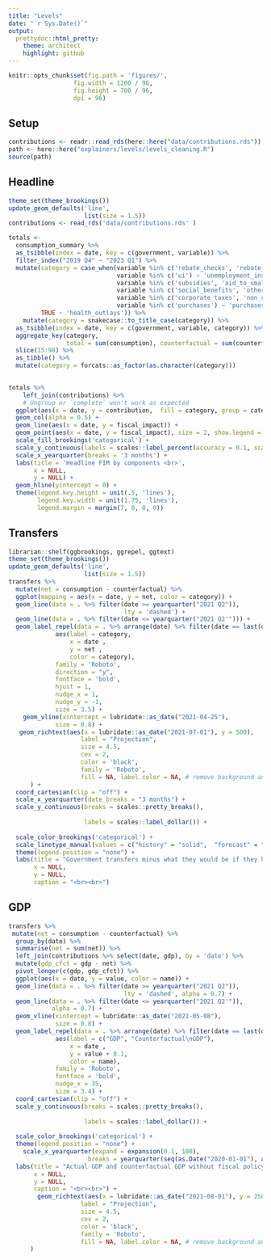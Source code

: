 ```yaml
---
title: "Levels"
date: "`r Sys.Date()`"
output:
  prettydoc::html_pretty:
    theme: architect
    highlight: github
---
```


```r
knitr::opts_chunk$set(fig.path = 'figures/',
                  fig.width = 1200 / 96, 
                  fig.height = 700 / 96,
                  dpi = 96)
```

## Setup

```r
contributions <- readr::read_rds(here::here("data/contributions.rds"))
path <- here::here("explainers/levels/levels_cleaning.R")
source(path)
```

## Headline

```r

theme_set(theme_brookings())
update_geom_defaults('line',
                     list(size = 1.5))
contributions <- read_rds('data/contributions.rds' )

totals <-
  consumption_summary %>% 
  as_tsibble(index = date, key = c(government, variable)) %>% 
  filter_index("2019 Q4" ~ "2023 Q1") %>% 
  mutate(category = case_when(variable %in% c('rebate_checks', 'rebate_checks_arp') ~ 'rebate_checks',
                              variable %in% c('ui') ~ 'unemployment_insurance',
                              variable %in% c('subsidies', 'aid_to_small_businesses_arp') ~ 'subsidies',
                              variable %in% c('social_benefits', 'other_direct_aid_arp', 'other_vulnerable_arp') ~ 'social_benefits',
                              variable %in% c('corporate_taxes', 'non_corporate_taxes') ~ 'taxes',
                              variable %in% c('purchases') ~ 'purchases',
         TRUE ~ 'health_outlays')) %>% 
    mutate(category = snakecase::to_title_case(category)) %>% 
  as_tsibble(index = date, key = c(government, variable, category)) %>% 
  aggregate_key(category, 
                total = sum(consumption), counterfactual = sum(counterfactual), contribution = sum(contribution)) %>% 
  slice(15:98) %>% 
  as_tibble() %>% 
  mutate(category = forcats::as_factor(as.character(category))) 
  

totals %>% 
    left_join(contributions) %>%   
    # Ungroup or `complete` won't work as expected
  ggplot(aes(x = date, y = contribution,  fill = category, group = category)) +
  geom_col(alpha = 0.5) +
  geom_line(aes(x = date, y = fiscal_impact)) +
  geom_point(aes(x = date, y = fiscal_impact), size = 2, show.legend = FALSE) +
  scale_fill_brookings('categorical') +
  scale_y_continuous(labels = scales::label_percent(accuracy = 0.1, scale = 1)) +
  scale_x_yearquarter(breaks = '3 months') +
  labs(title = 'Headline FIM by components <br>',
       x = NULL,
       y = NULL) +
  geom_hline(yintercept = 0) +
  theme(legend.key.height = unit(.5, 'lines'),
        legend.key.width = unit(1.75, 'lines'),
        legend.margin = margin(7, 0, 0, 0)) 

```

## Transfers

```r
librarian::shelf(ggbrookings, ggrepel, ggtext)
theme_set(theme_brookings())
update_geom_defaults('line',
                     list(size = 1.5))
transfers %>% 
  mutate(net = consumption - counterfactual) %>% 
  ggplot(mapping = aes(x = date, y = net, color = category)) +
  geom_line(data = . %>% filter(date >= yearquarter("2021 Q2")),
                                lty = 'dashed') +
  geom_line(data = . %>% filter(date <= yearquarter("2021 Q2'"))) +
  geom_label_repel(data = . %>% arrange(date) %>% filter(date == last(date)),
             aes(label = category,
                 x = date ,
                 y = net ,
                 color = category),
             family = 'Roboto',
             direction = "y",
             fontface = 'bold',
             hjust = 1,
             nudge_x = 1,
             nudge_y = -1,
             size = 3.5) +
    geom_vline(xintercept = lubridate::as_date("2021-04-25"),
             size = 0.8) +
   geom_richtext(aes(x = lubridate::as_date("2021-07-01"), y = 500), 
                    label = "Projection",
                    size = 4.5,
                    cex = 2, 
                    color = 'black',
                    family = 'Roboto',
                    fill = NA, label.color = NA, # remove background and outline
      ) +
  coord_cartesian(clip = "off") +
  scale_x_yearquarter(date_breaks = "3 months") +
  scale_y_continuous(breaks = scales::pretty_breaks(),
                     
                     labels = scales::label_dollar()) +
  
  scale_color_brookings('categorical') +
  scale_linetype_manual(values = c("history" = "solid",  "forecast" = "dashed")) + 
  theme(legend.position = "none") +
  labs(title = "Government transfers minus what they would be if they had grown with potential since Q1 2020<br>",
       x = NULL,
       y = NULL,
       caption = "<br><br>")
```

## GDP

```r

transfers %>% 
 mutate(net = consumption - counterfactual) %>% 
  group_by(date) %>% 
  summarise(net = sum(net)) %>% 
  left_join(contributions %>% select(date, gdp), by = 'date') %>% 
  mutate(gdp_cfct = gdp - net) %>% 
  pivot_longer(c(gdp, gdp_cfct)) %>% 
  ggplot(aes(x = date, y = value, color = name)) +
  geom_line(data = . %>% filter(date >= yearquarter("2021 Q2")),
                                lty = 'dashed', alpha = 0.7) +
  geom_line(data = . %>% filter(date <= yearquarter("2021 Q2'")),
            alpha = 0.7) +
  geom_vline(xintercept = lubridate::as_date("2021-05-08"),
             size = 0.8) +
  geom_label_repel(data = . %>% arrange(date) %>% filter(date == last(date)),
             aes(label = c("GDP", "Counterfactual\nGDP"),
                 x = date ,
                 y = value + 0.1,
                 color = name),
             family = 'Roboto',
             fontface = 'bold',
             nudge_x = 35,
             size = 3.4) +
  coord_cartesian(clip = "off") +
  scale_y_continuous(breaks = scales::pretty_breaks(),
                     
                     labels = scales::label_dollar()) +
  
  scale_color_brookings('categorical') +
  theme(legend.position = "none") +
    scale_x_yearquarter(expand = expansion(0.1, 100),
                      breaks = yearquarter(seq(as.Date("2020-01-01"), as.Date("2023-06-30"), by = "1 quarter"))) +
  labs(title = "Actual GDP and counterfactual GDP without fiscal policy",
       x = NULL,
       y = NULL,
       caption = "<br><br>") +
        geom_richtext(aes(x = lubridate::as_date("2021-08-01"), y = 25000), 
                    label = "Projection",
                    size = 4.5,
                    cex = 2, 
                    color = 'black',
                    family = 'Roboto',
                    fill = NA, label.color = NA, # remove background and outline
      ) 
```
